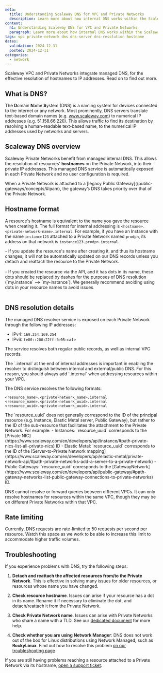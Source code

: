 ```yaml
---
meta:
  title: Understanding Scaleway DNS for VPC and Private Networks
  description: Learn more about how internal DNS works within the Scaleway ecosystem, and how to ensure your infrastructure is using DNS efficiently.
content:
  h1: Understanding Scaleway DNS for VPC and Private Networks
  paragraph: Learn more about how internal DNS works within the Scaleway ecosystem, and how to ensure your infrastructure is using DNS efficiently.
tags: vpc private-network dns dns-server dns-resolution hostname
dates:
  validation: 2024-12-31
  posted: 2024-12-31
categories:
  - network
---
```


Scaleway VPC and Private Networks integrate managed DNS, for the effective resolution of hostnames to IP addresses. Read on to find out more.

## What is DNS?

The **D**omain **N**ame **S**ystem (DNS) is a naming system for devices connected to the internet or any network. Most prominently, DNS servers translate text-based domain names (e.g. www.scaleway.com) to numerical IP addresses (e.g. 51.158.66.220). This allows traffic to find its destination by resolving a human-readable text-based name, to the numerical IP addresses used by networks and servers.

## Scaleway DNS overview

Scaleway Private Networks benefit from managed internal DNS. This allows the resolution of resources' **hostnames** on the Private Network, into their private IP addresses. This managed DNS service is automatically exposed in each Private Network and no user configuration is required.

<Message type="note">
When a Private Network is attached to a [legacy Public Gateway](/public-gateways/concepts/#ipam), the gateway’s DNS takes priority over that of the Private Network.
</Message>

## Hostname format

A resource's hostname is equivalent to the name you gave the resource when creating it. The full format for internal addressing is `<hostname>.<private-network-name>.internal`. For example, if you have an Instance with the name `instance123` attached to a Private Network named `prodpn`, its address on that network is `instance123.prodpn.internal`.

<Message type="tip">
- If you update the resource's name after creating it, and thus its hostname changes, it will not be automatically updated on our DNS records unless you detach and reattach the resource to the Private Network. <br/><br/>
- If you created the resource via the API, and it has dots in its name, these dots should be replaced by dashes for the purposes of DNS resolution (`my.instance` --> `my-instance`). We generally recommend avoiding using dots in your resource names to avoid issues.<br/><br/>
</Message>

## DNS resolution details

The managed DNS resolver service is exposed on each Private Network through the following IP addresses:

- IPv4: `169.254.169.254`
- IPv6: `fe80::200:22ff:fe05:ca1e`

The service resolves both regular public records, as well as internal VPC records.

<Message type="tip">
The `.internal` at the end of internal addresses is important in enabling the resolver to distinguish between internal and external/public DNS. For this reason, you should always add `.internal` when addressing resources within your VPC.
</Message>

The DNS service resolves the following formats:

```
<resource_name>.<private-network_name>.internal
<resource_name>.<private-network_uuid>.internal
<resource_uuid>.<private-network_uuid>.internal
```

<Message type="tip">
The `resource_uuid` does not generally correspond to the ID of the principal resource (e.g. Instance, Elastic Metal server, Public Gateway), but rather to the ID of the sub-resource that facilitates the attachment to the Private Network. For example:
- Instances: `resource_uuid` corresponds to the [Private NIC](https://www.scaleway.com/en/developers/api/instance/#path-private-nics-list-all-private-nics) ID
- Elastic Metal: `resource_uuid` corresponds to the ID of the [Server-to-Private Network mapping](https://www.scaleway.com/en/developers/api/elastic-metal/private-network-api/#path-private-networks-add-a-server-to-a-private-network)
- Public Gateways: `resource_uuid` corresponds to the [GatewayNetwork](https://www.scaleway.com/en/developers/api/public-gateway/#path-gateway-networks-list-public-gateway-connections-to-private-networks) ID.
</Message>

DNS cannot resolve or forward queries between different VPCs. It can only resolve hostnames for resources within the same VPC, though they may be on different Private Networks within that VPC.

## Rate limiting

Currently, DNS requests are rate-limited to 50 requests per second per resource. Watch this space as we work to be able to increase this limit to accommodate higher traffic volumes.

## Troubleshooting

If you experience problems with DNS, try the following steps:

1. **Detach and reattach the affected resources from/to the Private Network.** This is effective in solving many issues for older resources, or resources whose name you have changed.

2. **Check resource hostname**. Issues can arise if your resource has a dot in its name. Rename it if necessary to eliminate the dot, and detach/reattach it from the Private Network.

3. **Check Private Network name**. Issues can arise with Private Networks who share a name with a TLD. See our [dedicated document](/vpc/troubleshooting/pn-name/) for more help.

4. **Check whether you are using Network Manager**: DNS does not work out of the box for Linux distributions using Network Managed, such as **RockyLinux**. Find out how to resolve this problem [on our troubleshooting page](/vpc/troubleshooting/private-dns-dhcp-not-working/#distributions-running-network-manager)

If you are still having problems reaching a resource attached to a Private Network via its hostname, [open a support ticket](https://console.scaleway.com/support).